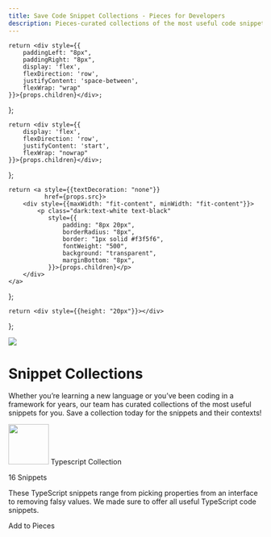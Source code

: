 ```yaml
---
title: Save Code Snippet Collections - Pieces for Developers
description: Pieces-curated collections of the most useful code snippets for popular languages and frameworks. Save collections and snippets in your Pieces app and use later in your IDE.
---
```


    return <div style={{
        paddingLeft: "8px",
        paddingRight: "8px",
        display: 'flex',
        flexDirection: 'row',
        justifyContent: 'space-between',
        flexWrap: "wrap"
    }}>{props.children}</div>;
};

    return <div style={{
        display: 'flex',
        flexDirection: 'row',
        justifyContent: 'start',
        flexWrap: "nowrap"
    }}>{props.children}</div>;
};

    return <a style={{textDecoration: "none"}}
              href={props.src}>
        <div style={{maxWidth: "fit-content", minWidth: "fit-content"}}>
            <p class="dark:text-white text-black"
               style={{
                   padding: "8px 20px",
                   borderRadius: "8px",
                   border: "1px solid #f3f5f6",
                   fontWeight: "500",
                   background: "transparent",
                   marginBottom: "8px",
               }}>{props.children}</p>
        </div>
    </a>
};

    return <div style={{height: "20px"}}></div>
};

<Image src="/assets/headers/light/collections_header.png" />

# Snippet Collections

Whether you’re learning a new language or you’ve been coding in a framework for years, our team has curated collections of the most useful snippets for you. Save a collection today for the snippets and their contexts!

<Accordion defaultOpen title="Typescript">
    <GridFlexSpaceBetweenRow>
        <GridFlexRow>
            <Image width="80px" src={"/assets/graphics/collections/collection_typescript.png"}/>
            <Heading type="h3" style={{marginTop: "16px", marginLeft: "8px"}}>Typescript Collection </Heading>
        </GridFlexRow>
        <p>16 Snippets</p>
        <p> These TypeScript snippets range from picking properties from an interface to removing falsy values. We made sure to offer all useful TypeScript code snippets.</p>
    </GridFlexSpaceBetweenRow>
    <GridFlexRow>
        <MarketplaceButton
            src="https://typescript.pieces.cloud/">Add to Pieces</MarketplaceButton>
    </GridFlexRow>

</Accordion>